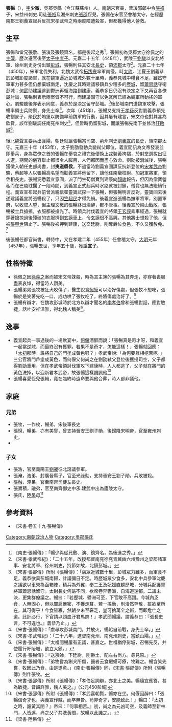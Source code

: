 '''張暢'''（{{bd|408年||457年|catIdx=Z}}），[[表字|字]]'''少微'''，吳郡吳縣（今江蘇蘇州）人。南朝宋官員，晉琅邪郎中令[[張禕_(東晉)|張褘]]子，宋益州刺史.司徒[[張茂度|張裕]]及湘州刺史[[張邵_(南朝)|張邵]]侄兒。張暢在宋官至會稽太守，在經歷南郡王劉義宣起兵反抗宋孝武帝之時兩度險遭殺害，但都獲得他人營救。

== 生平 ==
張暢和堂兄[[張敷|張敷]]、[[張演|張演]]及[[張鏡|張鏡]]齊名，都是後起之秀<ref>《南史·張暢傳》：「暢少與從兄敷、演、鏡齊名，為後進之秀。」</ref>。張暢初為吳郡[[太守|太守]][[徐佩之|徐佩之]]的[[主簿|主簿]]，歷次遷官後至[[太子中庶子|太子中庶子]]。元嘉二十五年（448年），武陵王[[劉駿|劉駿]]以安北將軍、徐州刺史身份出鎮[[彭城|彭城]]，張暢則任其安北[[長史|長史]]，領[[沛郡|沛郡]]太守<ref>《宋書·孝武帝紀》：「二十五年，改授都督南兗徐兗青冀幽六州豫州之梁郡諸軍事、安北將軍、徐州刺史，持節如故，北鎮彭城。」</ref>。元嘉二十七年（450年），宋軍北伐失利，北魏太武帝[[拓跋燾|拓跋燾]]率軍南侵，時[[太尉|太尉]]、江夏王劉義恭於彭城節度諸軍，就在魏軍逼近彭城城外數十里時，義恭見城中糧食不足，雖然守軍軍力甚多但仍想棄城南走，沈慶之其時建議移鎮兵少糧多的[[歷城|歷城]]，留[[蕭思話|蕭思話]]守衞彭城；[[何勗|何勗]]助建議逃到鬱洲再循海路到建康。義恭多日仍沒有決定之下又再召各僚屬討論，張暢則表示兩案皆不可行，而建議固守以免瓦解已經為魏軍所動搖的軍心。劉駿聽後亦表示同意，義恭於是決定留守彭城。<ref>《宋書·張邵傳》所附《張暢傳》：「虜眾近城數十里，彭城眾力雖多，而軍食不足，義恭欲棄彭城南歸，計議彌日不定。時歷城眾少食多，安北中兵參軍沈慶之議欲以車營為函箱陣，精兵為外翼，奉二王及妃媛直趨歷城，分城兵配護軍將軍蕭思話留守。太尉長史何勗不同，欲席卷奔鬱洲，自海道還都。二議未決，更集群僚議之。暢曰：『若歷城、鬱洲可至，下官敢不高讚。今城內乏食，人無固心，但以關扃嚴密，不獲走耳。若一搖動，則潰然奔散，雖欲至所在，其可得乎！今食雖寡，然朝夕未至窘乏，豈可捨萬全之術，而即危亡之道。此計必行，下官請以頸血汙君馬跡！』孝武聞暢議，謂義恭曰：『張長史言，不可違也。』義恭乃止。」</ref>後彭城南門遭魏軍攻擊，張暢率領士兵防禦，身先士卒<ref>《宋書·張暢傳》：「虜尋攻彭城南門，并放火，暢躬自前戰，身先士卒。」</ref>。次年（451年），張暢又支持[[王孝孫|王孝孫]]反對劉義恭預先收割麥子，聚民於塢堡以防備早前魏軍的行動，因其屢有建言，宋文帝也對其甚為欣賞。該年劉駿調任南兗州刺史<REF>《宋書·孝武帝紀》：「二十八年，進督南兗州、南兗州刺史，當鎮山陽。」</REF>，但暫時仍留彭城，而讓張暢先南下並修治[[盱眙城|盱眙城]]<REF>《宋書·張暢傳》：「太祖聞暢屢有正議，甚嘉之。世祖猶停彭城，召暢先反，并使履行盱眙城，欲立大鎮。」</REF>。

後北魏聲言要兵出襄陽，朝廷就讓張暢當司空、荊州刺史[[劉義宣|劉義宣]]的長史，領南郡太守。元嘉三十年（453年），太子劉劭發動兵變弒父即位，義宣聞訊為文帝發哀並即舉兵，身為眾僚之首的張暢在舉哀之禮完後便換上戎裝黃袴褶，於射堂選拔出征人選，期間的儀容舉止都很令人矚目，人們都因而盡心效命。劉劭被消滅後，張暢獲徵入朝任吏部尚書，封'''夷道縣侯'''。不過當時劉義宣圖謀反抗新登位的[[宋孝武帝|宋孝武帝]]劉駿，蔡超等人以張暢高名望而勸義宣將他留下，讓他任南蠻校尉、加冠軍將軍，領丞相長史。張暢洞悉義宣意圖，派了門生荀僧寶到建康向[[顏竣|顏竣]]報告，但因為僧寶營私而在巴陵耽擱了一段時間，到義宣正式起兵時水路就被封鎖，僧寶也無法繼續行程。義宣宣布起兵前曾派親信翟靈寶試探一下張暢，但張暢明言反對，靈寶回去後遂建議義宣將張暢殺了，只因[[竺超民|竺超民]]才得免禍。後義宣進張暢為撫軍將軍，別置軍府，以收取人望，但主理文檄的張暢終日酒醉，都不管事。後義宣於梁山戰敗，張暢被士兵搶掠，衣服都被搶光了。時領兵討伐義宣的將領[[王玄謨|王玄謨]]乘車經過，張暢就穿著搶掠過後殘破的衣服擠到玄謨車上，令玄謨很不高興。其他將士想殺了他，但被[[張興世|張興世]]阻止了。張暢後被押到建康，送交廷尉，削奪爵位食邑，不久又獲赦免。<ref>《宋書·張暢傳》：「送京師，下廷尉，削爵土，配左右尚方。尋見原。」</ref>

後張暢任都官尚書，轉侍中，又在孝建二年（455年）任會稽太守。[[大明_(劉宋)|大明]]元年（457年），張暢去世，享年五十歲，獲諡'''宣子'''。

== 性格特徵 ==
*徐佩之因[[徐羨之|徐羨之]]案而被宋文帝誅殺，時為其主簿的張暢為其奔走，亦穿著喪服盡表哀悼，得當時人讚美。
*張暢弟弟張牧被狂犬咬傷了，醫生說食[[蝦蟆|蝦蟆]]可以治好傷處，但張牧不想吃，張暢於是笑著先吃一口，成功哄了張牧吃了，終將傷處治好了。<ref>《宋書·張暢傳》：「弟牧嘗為猘犬所傷，醫者云食蝦蟆可療，牧難之。暢含笑先嘗，牧因此乃食，由是遂愈。」《南史·張暢傳》同，《宋書·張邵傳》所附《張暢傳》則作張牧。</ref>
*張暢有辯才，在魏攻彭城時於北方以辯才聞名的[[李孝伯|李孝伯]]曾和張暢對話，應對敏捷，話吐安祥溫雅，得北魏人稱美<ref>《宋書·張邵傳》所附《張暢傳》：「孝伯足詞辯，亦北土之美。暢隨宜應答，甚為敏捷，音韻詳雅，魏人美之。」(公元450彭城)</ref>。

== 逸事 ==
*義宣起兵一事過後的一場飲宴中，[[何偃|何偃]]酒醉而說：「張暢真是奇才呀，和義宣一起當逆賊，而最終沒有獲罪。若果不是奇才，怎能這樣！」張暢就回應：「[[太初_(刘劭)|太初]]那時，誰將自己的門塗成黃色呀？」孝武帝說:「為何要互相挖苦呢。」三公官將門戶塗成黃色，而何偃父何尚之在劉劭弒父登位後獲授司空，父子都得劉劭重用，但在孝武帝領討伐軍攻下建康時，人人都逃了，父子就在將門的黃色洗掉，以迎新君孝武帝，故張暢這樣譏諷他<ref>《宋書·張邵傳》所附《張暢傳》：『孝武宴朝賢，暢亦在坐。何偃因醉曰：「張暢信奇才也，與義宣作賊，而卒無咎。苟非奇才，安能致此！』暢曰：『太初之時，誰黃其閤？』帝曰：『何事相苦。』初，尚之為元凶司空，及義師至新林門，人皆逃，尚之父子共洗黃閤，故暢以此譏之。」</ref>
*張暢喜愛侄兒張輯，竟在臨終時遺命要與他合葬，時人都非議他。

== 家庭 ==
=== 兄弟 ===
*張牧，一作枚，暢弟，宋後軍長史
*張悅，暢弟，亦有美譽，曾支持晉安王劉子勛，後歸降宋明帝，官至雍州刺史。
*{{fact|張恕，暢最小弟，以德行稱譽}}

=== 子女 ===
*張浩，官至義陽王[[劉昶|劉昶]]征北諮議參軍。
*張淹，浩弟，封廣晉縣子，官至光祿勳，支持晉安王劉子勛，兵敗被殺。
*[[張融|張融]]，淹弟，官至南齊司徒左長史。
*張寶積，融弟，官至南齊御史中氶.建武中出為廬陵太守。
*張氏，[[陸杲|陸杲]]母<ref>《梁書·陸杲傳》</ref>

== 參考資料 ==
*《宋書·卷五十九·張暢傳》

[[Category:南朝政治人物|Category:南朝政治人物]]
[[Category:吳郡張氏|Category:吳郡張氏]]